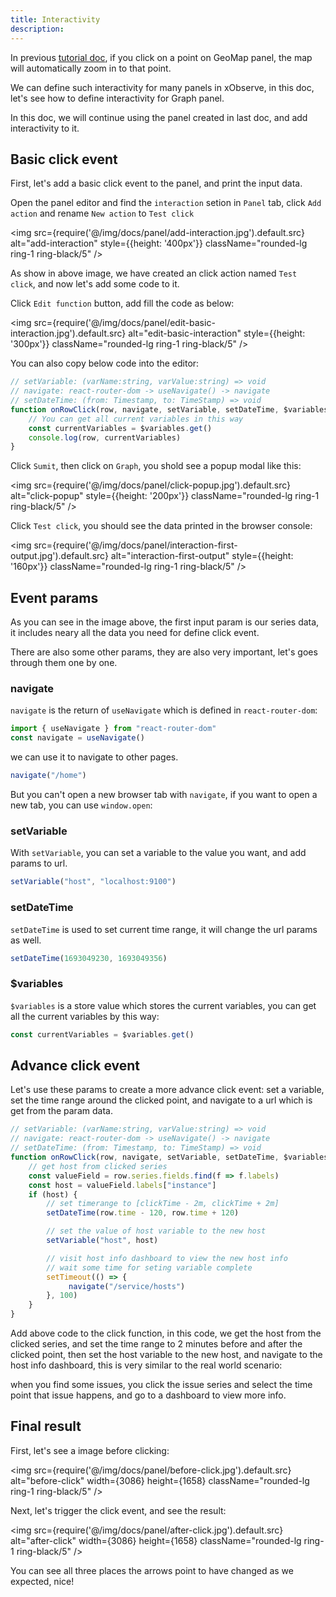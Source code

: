 ```yaml
---
title: Interactivity
description:
---
```


In previous [tutorial doc](/docs/tutorial-dashboard), if you click on a point on GeoMap panel, the map will automatically zoom in to that point. 

We can define such interactivity for many  panels in xObserve, in this doc, let's see  how to define interactivity for Graph panel.

In this doc, we will continue using the panel created in last doc, and add interactivity to it.

## Basic click event  

First, let's add a basic click event to the panel, and print the input data.

Open the panel editor and find the `interaction` setion in `Panel` tab, click `Add action` and rename `New action` to `Test click`

<img src={require('@/img/docs/panel/add-interaction.jpg').default.src} alt="add-interaction" style={{height: '400px'}} className="rounded-lg ring-1 ring-black/5" />

As show in above image, we have created an click action named `Test click`, and now let's add some code to it.

Click `Edit function` button, add fill the code as below:

<img src={require('@/img/docs/panel/edit-basic-interaction.jpg').default.src} alt="edit-basic-interaction" style={{height: '300px'}} className="rounded-lg ring-1 ring-black/5" />

You can also copy below code into the editor:

```js
// setVariable: (varName:string, varValue:string) => void 
// navigate: react-router-dom -> useNavigate() -> navigate 
// setDateTime: (from: Timestamp, to: TimeStamp) => void
function onRowClick(row, navigate, setVariable, setDateTime, $variables) {
    // You can get all current variables in this way
    const currentVariables = $variables.get()
    console.log(row, currentVariables)
}
```

Click `Sumit`, then click on `Graph`, you shold see a popup modal like this:

<img src={require('@/img/docs/panel/click-popup.jpg').default.src} alt="click-popup" style={{height: '200px'}} className="rounded-lg ring-1 ring-black/5" />

Click `Test click`, you should see the data printed in the browser console: 

<img src={require('@/img/docs/panel/interaction-first-output.jpg').default.src} alt="interaction-first-output" style={{height: '160px'}} className="rounded-lg ring-1 ring-black/5" />

## Event params

As you can see in the image above, the first input param is our series data, it includes neary all the data you need for define click event.

There are also some other params, they are also very important, let's goes through them one by one.

### navigate

`navigate` is the return of `useNavigate` which is defined in `react-router-dom`:

```js
import { useNavigate } from "react-router-dom"
const navigate = useNavigate()
```

we can use it to navigate to other pages.

```js
navigate("/home")
```

But you can't open a new browser tab with `navigate`, if you want to open a new tab, you can use `window.open`:

### setVariable

With `setVariable`, you can set a variable to the value you want, and add params to url.

```js
setVariable("host", "localhost:9100")
```

### setDateTime

`setDateTime` is used to set current time range, it will change the url params as well.

```js
setDateTime(1693049230, 1693049356)
```


### $variables 

`$variables` is a store value which stores the current variables, you can get all the current variables by this way:

```js
const currentVariables = $variables.get()
```

## Advance click event

Let's use these params to create a more advance click event: set a variable, set the time range around the clicked point, and navigate to a url which is get from the param data.

```js
// setVariable: (varName:string, varValue:string) => void 
// navigate: react-router-dom -> useNavigate() -> navigate 
// setDateTime: (from: Timestamp, to: TimeStamp) => void
function onRowClick(row, navigate, setVariable, setDateTime, $variables) {
    // get host from clicked series
    const valueField = row.series.fields.find(f => f.labels)
    const host = valueField.labels["instance"]
    if (host) {
        // set timerange to [clickTime - 2m, clickTime + 2m]
        setDateTime(row.time - 120, row.time + 120)

        // set the value of host variable to the new host
        setVariable("host", host)

        // visit host info dashboard to view the new host info
        // wait some time for seting variable complete
        setTimeout(() => {
             navigate("/service/hosts")
        }, 100)  
    }
}
```

Add above code to the click function, in this code, we get the host from the clicked series, and set the time range to 2 minutes before and after the clicked point, then set the host variable to the new host, and navigate to the host info dashboard, this is very similar to the real world scenario: 

when you find some issues, you click the issue series and select the time point that issue happens, and go to a dashboard to view more info.


## Final result

First, let's see a image before clicking: 

<img src={require('@/img/docs/panel/before-click.jpg').default.src} alt="before-click" width={3086} height={1658} className="rounded-lg ring-1 ring-black/5" />


Next, let's trigger the click event, and see the result:

<img src={require('@/img/docs/panel/after-click.jpg').default.src} alt="after-click" width={3086} height={1658} className="rounded-lg ring-1 ring-black/5" />

You can see all three places the arrows point to have changed as we expected, nice!